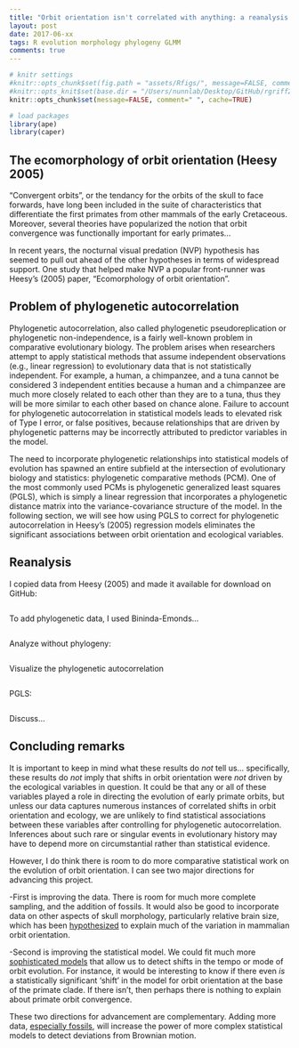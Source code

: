 ```yaml
---
title: "Orbit orientation isn't correlated with anything: a reanalysis of Heesy 2005 (ape, caper)"
layout: post
date: 2017-06-xx
tags: R evolution morphology phylogeny GLMM 
comments: true
---
```


```r
# knitr settings
#knitr::opts_chunk$set(fig.path = "assets/Rfigs/", message=FALSE, comment=" ")
#knitr::opts_knit$set(base.dir = "/Users/nunnlab/Desktop/GitHub/rgriff23.github.io/", base.url = "/")
knitr::opts_chunk$set(message=FALSE, comment=" ", cache=TRUE)

# load packages 
library(ape)
library(caper)
```

## The ecomorphology of orbit orientation (Heesy 2005)

"Convergent orbits", or the tendancy for the orbits of the skull to face forwards, have long been included in the suite of characteristics that differentiate the first primates from other mammals of the early Cretaceous. Moreover, several theories have popularized the notion that orbit convergence was functionally important for early primates...

In recent years, the nocturnal visual predation (NVP) hypothesis has seemed to pull out ahead of the other hypotheses in terms of widespread support. One study that helped make NVP a popular front-runner was Heesy's (2005) paper, "Ecomorphology of orbit orientation". 

## Problem of phylogenetic autocorrelation

Phylogenetic autocorrelation, also called phylogenetic pseudoreplication or phylogenetic non-independence, is a fairly well-known problem in comparative evolutionary biology. The problem arises when researchers attempt to apply statistical methods that assume independent observations (e.g., linear regression) to evolutionary data that is not statistically independent. For example, a human, a chimpanzee, and a tuna cannot be considered 3 independent entities because a human and a chimpanzee are much more closely related to each other than they are to a tuna, thus they will be more similar to each other based on chance alone. Failure to account for phylogenetic autocorrelation in statistical models leads to elevated risk of Type I error, or false positives, because relationships that are driven by phylogenetic patterns may be incorrectly attributed to predictor variables in the model. 

The need to incorporate phylogenetic relationships into statistical models of evolution has spawned an entire subfield at the intersection of evolutionary biology and statistics: phylogenetic comparative methods (PCM). One of the most commonly used PCMs is phylogenetic generalized least squares (PGLS), which is simply a linear regression that incorporates a phylogenetic distance matrix into the variance-covariance structure of the model. In the following section, we will see how using PGLS to correct for phylogenetic autocorrelation in Heesy's (2005) regression models eliminates the significant associations between orbit orientation and ecological variables. 

## Reanalysis

I copied data from Heesy (2005) and made it available for download on GitHub:

```r
```

To add phylogenetic data, I used Bininda-Emonds...

```r
```

Analyze without phylogeny:

```r
```

Visualize the phylogenetic autocorrelation

```r
```

PGLS:

```r
```

Discuss...

## Concluding remarks

It is important to keep in mind what these results do *not* tell us... specifically, these results do *not* imply that shifts in orbit orientation were *not* driven by the ecological variables in question. It could be that any or all of these variables played a role in directing the evolution of early primate orbits, but unless our data captures numerous instances of correlated shifts in orbit orientation and ecology, we are unlikely to find statistical associations between these variables after controlling for phylogenetic autocorrelation. Inferences about such rare or singular events in evolutionary history may have to depend more on circumstantial rather than statistical evidence. 

However, I do think there is room to do more comparative statistical work on the evolution of orbit orientation. I can see two major directions for advancing this project. 

-First is improving the data. There is room for much more complete sampling, and the addition of fossils. It would also be good to incorporate data on other aspects of skull morphology, particularly relative brain size, which has been [hypothesized]() to explain much of the variation in mammalian orbit orientation.

-Second is improving the statistical model. We could fit much more [sophisticated models]() that allow us to detect shifts in the tempo or mode of orbit evolution. For instance, it would be interesting to know if there even *is* a statistically significant 'shift' in the model for orbit orientation at the base of the primate clade. If there isn't, then perhaps there is nothing to explain about primate orbit convergence.

These two directions for advancement are complementary. Adding more data, [especially fossils](), will increase the power of more complex statistical models to detect deviations from Brownian motion.




